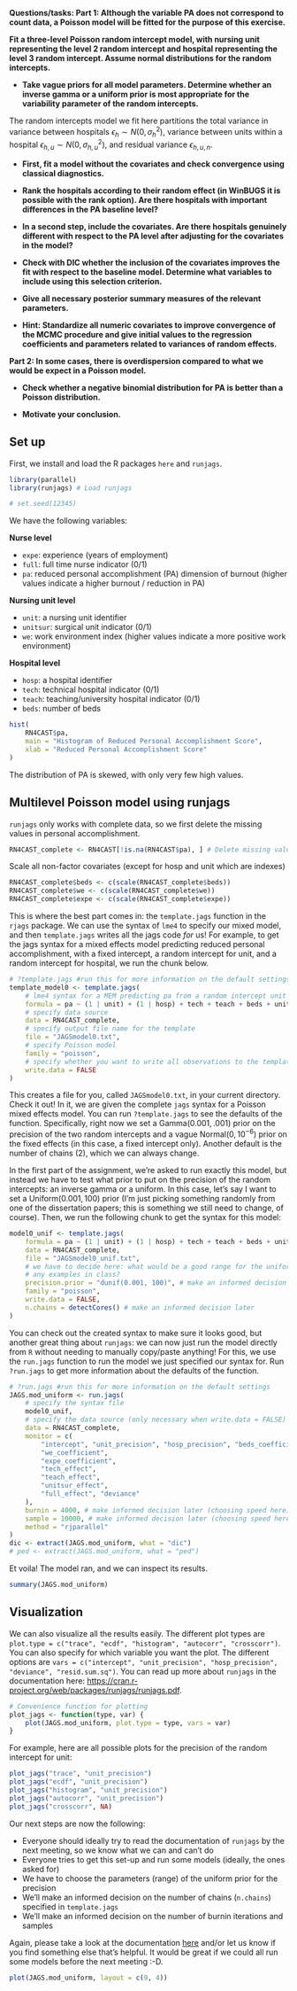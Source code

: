 **Questions/tasks:
Part 1: Although the variable PA does not correspond to count data, a Poisson model will be
fitted for the purpose of this exercise.**

**Fit a three-level Poisson random intercept model, with nursing unit representing the level 2
random intercept and hospital representing the level 3 random intercept. Assume normal
distributions for the random intercepts.**

- **Take vague priors for all model parameters. Determine whether an inverse gamma or a
uniform prior is most appropriate for the variability parameter of the random intercepts.**

The random intercepts model we fit here partitions the total variance in variance between hospitals $\epsilon_{h}\sim N(0,\sigma_h^2)$, variance between units within a hospital $\epsilon_{h,u}\sim N(0,\sigma_{h,u}^2)$, and residual variance $\epsilon_{h,u,n}$.

- **First, fit a model without the covariates and check convergence using classical diagnostics.**

- **Rank the hospitals according to their random effect (in WinBUGS it is possible with the
rank option). Are there hospitals with important differences in the PA baseline level?**

- **In a second step, include the covariates. Are there hospitals genuinely different with
respect to the PA level after adjusting for the covariates in the model?**

- **Check with DIC whether the inclusion of the covariates improves the fit with respect to the
baseline model. Determine what variables to include using this selection criterion.**

- **Give all necessary posterior summary measures of the relevant parameters.**

- **Hint: Standardize all numeric covariates to improve convergence of the MCMC procedure
and give initial values to the regression coefficients and parameters related to variances of
random effects.**

**Part 2: In some cases, there is overdispersion compared to what we would be expect in a Poisson model.**

- **Check whether a negative binomial distribution for PA is better than a Poisson distribution.**

- **Motivate your conclusion.**

## Set up 

First, we install and load the R packages `here` and `runjags`.

```r
library(parallel)
library(runjags) # Load runjags
```

```r
# set.seed(12345)
```

We have the following variables:

**Nurse level**

- `expe`: experience (years of employment)
- `full`: full time nurse indicator (0/1)
- `pa`: reduced personal accomplishment (PA) dimension of burnout (higher values indicate a higher burnout / reduction in PA)

**Nursing unit level**

- `unit`: a nursing unit identifier
- `unitsur`: surgical unit indicator (0/1)
- `we`: work environment index (higher values indicate a more positive work environment)

**Hospital level**

- `hosp`: a hospital identifier
- `tech`: technical hospital indicator (0/1)
- `teach`: teaching/university hospital indicator (0/1)
- `beds`: number of beds

```r
hist(
    RN4CAST$pa,
    main = "Histogram of Reduced Personal Accomplishment Score",
    xlab = "Reduced Personal Accomplishment Score"
)
```

The distribution of PA is skewed, with only very few high values. 

## Multilevel Poisson model using runjags

`runjags` only works with complete data, so we first delete the missing values in personal accomplishment.

```r
RN4CAST_complete <- RN4CAST[!is.na(RN4CAST$pa), ] # Delete missing values in pa
```

Scale all non-factor covariates (except for hosp and unit which are indexes)
```r
RN4CAST_complete$beds <- c(scale(RN4CAST_complete$beds))
RN4CAST_complete$we <- c(scale(RN4CAST_complete$we))
RN4CAST_complete$expe <- c(scale(RN4CAST_complete$expe))
```

This is where the best part comes in: the `template.jags` function in the `rjags` package. We can use the syntax of `lme4` to specify our mixed model, and then `template.jags` writes all the jags code *for* us! For example, to get the jags syntax for a mixed effects model predicting reduced personal accomplishment, with a fixed intercept, a random intercept for unit, and a random intercept for hospital, we run the chunk below.  


```r
# ?template.jags #run this for more information on the default settings
template_model0 <- template.jags(
    # lme4 syntax for a MEM predicting pa from a random intercept unit + hospital
    formula = pa ~ (1 | unit) + (1 | hosp) + tech + teach + beds + unitsur + we + expe + full,
    # specify data source
    data = RN4CAST_complete,
    # specify output file name for the template
    file = "JAGSmodel0.txt",
    # specify Poisson model
    family = "poisson",
    # specify whether you want to write all observations to the template
    write.data = FALSE
)
```

This creates a file for you, called `JAGSmodel0.txt`, in your current directory.
Check it out!
In it, we are given the complete `jags` syntax for a Poisson mixed effects model.
You can run `?template.jags` to see the defaults of the function.
Specifically, right now we set a $\text{Gamma}(0.001, .001)$ prior on the precision of the two random intercepts and a vague $\text{Normal}(0,10^{-6})$ prior on the fixed effects (in this case, a fixed intercept only). Another default is the number of chains (2), which we can always change.

In the first part of the assignment, we're asked to run exactly this model, but instead we have to test what prior to put on the precision of the random intercepts: an inverse gamma or a uniform. In this case, let's say I want to set a $\text{Uniform}(0.001,100)$ prior (I'm just picking something randomly from one of the dissertation papers; this is something we still need to change, of course).
Then, we run the following chunk to get the syntax for this model:

```r
model0_unif <- template.jags(
    formula = pa ~ (1 | unit) + (1 | hosp) + tech + teach + beds + unitsur + we + expe + full,
    data = RN4CAST_complete,
    file = "JAGSmodel0_unif.txt",
    # we have to decide here: what would be a good range for the uniform prior?
    # any examples in class?
    precision.prior = "dunif(0.001, 100)", # make an informed decision later
    family = "poisson",
    write.data = FALSE,
    n.chains = detectCores() # make an informed decision later
)
```

You can check out the created syntax to make sure it looks good, but another great thing about `runjags`: we can now just run the model directly from `R` without needing to manually copy/paste anything!
For this, we use the `run.jags` function to run the model we just specified our syntax for.
Run `?run.jags` to get more information about the defaults of the function.

```r
# ?run.jags #run this for more information on the default settings
JAGS.mod_uniform <- run.jags(
    # specify the syntax file
    model0_unif,
    # specify the data source (only necessary when write.data = FALSE)
    data = RN4CAST_complete,
    monitor = c(
        "intercept", "unit_precision", "hosp_precision", "beds_coefficient",
        "we_coefficient",
        "expe_coefficient",
        "tech_effect",
        "teach_effect",
        "unitsur_effect",
        "full_effect", "deviance"
    ),
    burnin = 4000, # make informed decision later (choosing speed here)
    sample = 10000, # make informed decision later (choosing speed here)
    method = "rjparallel"
)
dic <- extract(JAGS.mod_uniform, what = "dic")
# ped <- extract(JAGS.mod_uniform, what = "ped")
```

Et voila! The model ran, and we can inspect its results. 

```r
summary(JAGS.mod_uniform)
```

## Visualization

We can also visualize all the results easily. The different plot types are `plot.type = c("trace", "ecdf", "histogram", "autocorr", "crosscorr")`.
You can also specify for which variable you want the plot.
The different options are `vars = c("intercept", "unit_precision", "hosp_precision", "deviance", "resid.sum.sq")`.
You can read up more about `runjags` in the documentation here: <https://cran.r-project.org/web/packages/runjags/runjags.pdf>. 

```r
# Convenience function for plotting
plot_jags <- function(type, var) {
    plot(JAGS.mod_uniform, plot.type = type, vars = var)
}
```

For example, here are all possible plots for the precision of the random intercept for unit:

```r
plot_jags("trace", "unit_precision")
plot_jags("ecdf", "unit_precision")
plot_jags("histogram", "unit_precision")
plot_jags("autocorr", "unit_precision")
plot_jags("crosscorr", NA)
```

Our next steps are now the following:

- Everyone should ideally try to read the documentation of `runjags` by the next meeting, so we know what we can and can't do
- Everyone tries to get this set-up and run some models (ideally, the ones asked for)
- We have to choose the parameters (range) of the uniform prior for the precision
- We'll make an informed decision on the number of chains (`n.chains`) specified in `template.jags`
- We'll make an informed decision on the number of burnin iterations and samples

Again, please take a look at the documentation [here](https://cran.r-project.org/web/packages/runjags/runjags.pdf) and/or let us know if you find something else that's helpful. It would be great if we could all run some models before the next meeting :-D.

```r
plot(JAGS.mod_uniform, layout = c(9, 4))
```

